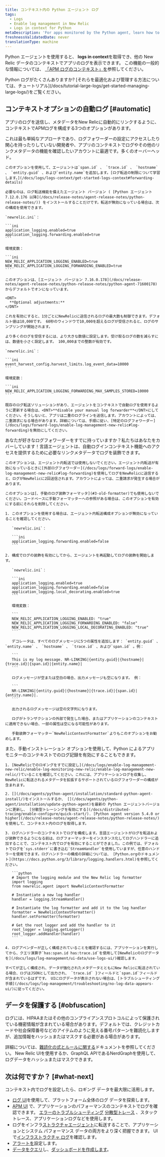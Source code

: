 ```yaml
---
title: コンテキスト内の Python エージェント ログ
tags:
  - Logs
  - Enable log management in New Relic
  - Logs in context for Python
metaDescription: 'For apps monitored by the Python agent, learn how to link log data with related data across the rest of the New Relic platform.'
freshnessValidatedDate: never
translationType: machine
---
```


Python <InlinePopover type="apm" />エージェントを使用すると、 <DNT>**logs in context**</DNT>を取得でき、他の New Relic データのコンテキストでアプリのログを表示できます。 この機能の一般的な情報については、 [「APM ログのコンテキスト」を](/docs/apm/new-relic-apm/getting-started/get-started-logs-context)参照してください。

<Callout variant="tip">
  Python ログがたくさんありますか? [それらを最適化および管理する方法については、チュートリアル](/docs/tutorial-large-logs/get-started-managing-large-logs/)をご覧ください。
</Callout>

## コンテキストオプションの自動ログ [#automatic]

アプリのログを送信し、メタデータをNew Relicに自動的にリンクするように、コンテキストでAPMログを構成する3つのオプションがあります。

<CollapserGroup>
  <Collapser id="1-agent" title="オプション1（最も簡単）：エージェントにログを装飾して転送させます。">
    これは最も単純なアプローチであり、ログフォワーダーの設定にアクセスしたり関心を持ったりしていない開発者や、アプリのコンテキストでログやその他のリンクメタデータの機能を確認したいアカウントに最適です。多くのオーバーヘッド。

    このオプションを使用して、エージェントは`span.id` 、 `trace.id` 、 `hostname` 、 `entity.guid` 、および`entity.name`を追加します。[ログ転送の制限について学習します。](/docs/logs/logs-context/get-started-logs-context#forwarding-details)

    必要なのは、ログ転送機能を備えたエージェント バージョン ( [Python エージェント 7.12.0.176 以降](/docs/release-notes/agent-release-notes/python-release-notes/)) をインストールすることだけです。転送が無効になっている場合は、次の構成を使用できます。

    `newrelic.ini`：

    ```ini
    application_logging.enabled=true
    application_logging.forwarding.enabled=true
    ```

    環境変数：

    ```ini
    NEW_RELIC_APPLICATION_LOGGING_ENABLED=true
    NEW_RELIC_APPLICATION_LOGGING_FORWARDING_ENABLED=true
    ```

    このオプションは、[エージェント バージョン 7.16.0.178](/docs/release-notes/agent-release-notes/python-release-notes/python-agent-71600178)からデフォルトでオンになっています。

    <DNT>
      **Optional adjustments:**
    </DNT>

    これを有効にすると、1分ごとにNewRelicに送信されるログの最大数も制御できます。デフォルト値は10,000です。 60秒のウィンドウで10,000を超えるログが受信されると、ログのサンプリングが開始されます。

    より多くのログを受信するには、より大きな数値に設定します。受け取るログの数を減らすには、数値を小さく設定します。 100,000までの整数が有効です。

    `newrelic.ini`：

    ```ini
    event_harvest_config.harvest_limits.log_event_data=10000
    ```

    環境変数：

    ```ini
    NEW_RELIC_APPLICATION_LOGGING_FORWARDING_MAX_SAMPLES_STORED=10000
    ```

    既存のログ転送ソリューションがあり、エージェントをコンテキストで自動ログを使用するように更新する場合は、<DNT>**disable your manual log forwarder**</DNT>にしてください。そうしないと、アプリは二重のログラインを送信します。アカウントによっては、二重請求になる場合があります。詳細については、手順に従い、[特定のログフォワーダー](/docs/logs/forward-logs/enable-log-management-new-relic#log-forwarding)を無効にしてください。
  </Collapser>

  <Collapser id="2-decorate" title="オプション2：エージェントにログを装飾させます。">
    あなたが好きなログフォワーダーをすでに持っていますか？私たちはあなたをカバーしています！言語エージェントは、自動ログインコンテキスト機能へのアクセスを提供するために必要なリンクメタデータでログを装飾できます。

    このオプションは、エージェント内転送では使用しないでください。エージェント内転送が有効になっているときに[外部ログフォワーダー](/docs/logs/forward-logs/enable-log-management-new-relic#log-forwarding)を使用してログをNewRelicに送信すると、ログがNewRelicに2回送信されます。アカウントによっては、二重請求が発生する場合があります。

    このオプションは[、手動のログ装飾フォーマッタ](#3-old-formatter)でも使用しないでください。コードベースに手動フォーマッターへの参照がある場合は、このオプションを有効にする前にそれらを削除してください。

    1. このオプションを使用する場合は、エージェント内転送構成オプションが無効になっていることを確認してください。

       `newrelic.ini`：

       ```ini
       application_logging.forwarding.enabled=false
       ```

    2. 構成でログの装飾を有効にしてから、エージェントを再起動してログの装飾を開始します。

       `newrelic.ini`：

       ```ini
       application_logging.enabled=true
       application_logging.forwarding.enabled=false
       application_logging.local_decorating.enabled=true
       ```

       環境変数：

       ```
       NEW_RELIC_APPLICATION_LOGGING_ENABLED: "true"
       NEW_RELIC_APPLICATION_LOGGING_FORWARDING_ENABLED: "false"
       NEW_RELIC_APPLICATION_LOGGING_LOCAL_DECORATING_ENABLED: "true"
       ```

       デコレータは、すべてのログメッセージに5つの属性を追加します： `entity.guid` 、 `entity.name` 、 `hostname` 、 `trace.id` 、および`span.id` 。例：

       ```
       This is my log message. NR-LINKING|{entity.guid}|{hostname}|{trace.id}|{span.id}|{entity.name}|
       ```

       ログメッセージが空または空白の場合、出力メッセージも空になります。 例：

       ```
       NR-LINKING|{entity.guid}|{hostname}|{trace.id}|{span.id}|{entity.name}|.
       ```

       出力されるログメッセージは空の文字列になります。

       ログがトランザクションの外部で発生した場合、またはアプリケーションのコンテキストに適用できない場合、一部の属性は空になる可能性があります。

       手動装飾フォーマッター`NewRelicContextFormatter`よりもこのオプションをお勧めします。
  </Collapser>

  <Collapser id="3-old-formatter" title="オプション3：手動プロセスを使用して、ログを転送および装飾します。">
    また、手動インストレーション オプションを使用して、Python による<InlinePopover type="apm" />アプリ モニターのコンテキストでのログ記録を有効にすることもできます。

    1. [NewRelicでのロギングをすでに設定し](/docs/logs/enable-log-management-new-relic/enable-log-monitoring-new-relic/enable-log-management-new-relic/)ていることを確認してください。これには、アプリケーションログを収集し、NewRelicに転送されるメタデータを拡張するサポートされているログフォワーダーの構成が含まれます。

    2. [](/docs/agents/python-agent/installation/standard-python-agent-install/)をインストールするか、 [](/docs/agents/python-agent/installation/update-python-agent)を最新の Python エージェントバージョンに更新し、 [分散型トレーシングを有効にする](/docs/distributed-tracing/enable-configure/quick-start/). [Python agent version 5.4.0 or higher](/docs/release-notes/agent-release-notes/python-release-notes/) を使用して、コンテキスト内のログを取得します。

    3. ログハンドラーのコンテキストでログを構成します。言語エージェントがログを転送および装飾できるようになる前は、ログフォーマッターをインスタンス化してログハンドラーに追加することで、コンテキスト内でログを有効にすることができました。この例では、デフォルトでログを`sys.stderr`に書き込む`StreamHandler`を使用していますが、任意のハンドラーを使用できます。ログハンドラーの構成の詳細については、 [Python.orgのドキュメント](https://docs.python.org/3/library/logging.handlers.html)を参照してください。

       ```python
       # Import the logging module and the New Relic log formatter
       import logging
       from newrelic.agent import NewRelicContextFormatter

       # Instantiate a new log handler
       handler = logging.StreamHandler()

       # Instantiate the log formatter and add it to the log handler
       formatter = NewRelicContextFormatter()
       handler.setFormatter(formatter)

       # Get the root logger and add the handler to it
       root_logger = logging.getLogger()
       root_logger.addHandler(handler)
       ```

    4. ログアペンダーが正しく構成されていることを確認するには、アプリケーションを実行してから、クエリ演算子`has:span.id has:trace.id`を使用して[NewRelicのログデータを](/docs/logs/log-management/ui-data/use-logs-ui/)確認します。

    すべてが正しく構成され、データが強化されたメタデータとともにNew Relicに転送されている場合、ログはJSONとして出力され、 `trace.id` }フィールドと`span.id`フィールドが含まれているはずです。 UIにログデータが表示されない場合は、[トラブルシューティング手順](/docs/logs/log-management/troubleshooting/no-log-data-appears-ui/)に従ってください。
  </Collapser>
</CollapserGroup>

<InstallFeedback />

## データを保護する [#obfuscation]

ログには、HIPAAまたはその他のコンプライアンスプロトコルによって保護されている機密情報が含まれている場合があります。デフォルトでは、クレジットカードや社会保障番号などのアイテムのように見える番号パターンを難読化しますが、追加情報をハッシュまたはマスクする必要がある場合があります。

詳細については、[難読化の式とルールに関する](/docs/logs/ui-data/obfuscation-ui/)ドキュメントを参照してください。 New Relic UIを使用するか、GraphQL APIであるNerdGraphを使用して、ログデータをハッシュまたはマスクできます。

## 次は何ですか？ [#what-next]

コンテキスト内で<InlinePopover type="apm" />ログを設定したら、ロギング データを最大限に活用します。

* [ログ UI](/docs/logs/log-management/ui-data/use-logs-ui/)を使用して、プラットフォーム全体のログ データを探索します。
* [APM UI](/docs/logs/log-management/ui-data/use-logs-ui/#links) で、アプリケーションのパフォーマンスのコンテキストでログを確認できます。 [エラーのトラブルシューティング](/docs/apm/apm-ui-pages/error-analytics/errors-page-find-fix-verify-problems/) [分散型トレース](/docs/apm/distributed-tracing/ui-data/understand-use-distributed-tracing-data) 、スタックトレース、アプリケーションログなどを使用します。
* ログをインフラ[ストラクチャエージェント](/docs/logs/enable-log-management-new-relic/enable-log-monitoring-new-relic/forward-your-logs-using-infrastructure-agent/)に転送することで、アプリケーションとシステム パフォーマンス データの両方をより深く把握できます。 UI で[インフラストラクチャ ログ](/docs/logs/log-management/ui-data/use-logs-ui/#links)を確認します。
* [アラートを](/docs/alerts-applied-intelligence/new-relic-alerts/alert-conditions/create-alert-conditions/)設定します。
* [データをクエリ](/docs/query-your-data/explore-query-data/get-started/introduction-querying-new-relic-data/)し、[ダッシュボードを作成します](/docs/query-your-data/explore-query-data/dashboards/introduction-dashboards/)。